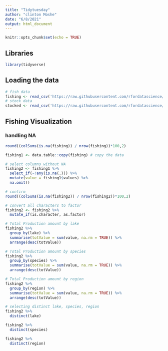 ```yaml
---
title: "Tidytuesday"
author: "clinton Moshe"
date: "6/8/2021"
output: html_document
---
```


```r
knitr::opts_chunk$set(echo = TRUE)
```

## Libraries

```r
library(tidyverse)
```

## Loading the data

```r
# fish data
fishing <- read_csv('https://raw.githubusercontent.com/rfordatascience/tidytuesday/master/data/2021/2021-06-08/fishing.csv')
# stock data
stocked <- read_csv('https://raw.githubusercontent.com/rfordatascience/tidytuesday/master/data/2021/2021-06-08/stocked.csv')
```

## Fishing Visualization

### handling NA 

```r
round((colSums(is.na(fishing)) / nrow(fishing))*100,2)
```

```r
fishing1 <- data.table::copy(fishing) # copy the data

# select columns without NA
fishing2 <- fishing1 %>%
  select_if(~!any(is.na(.))) %>%
  mutate(value = fishing1$values) %>%
  na.omit()

# confirm
round((colSums(is.na(fishing2)) / nrow(fishing2))*100,2)

# convert all characters to factor
fishing2 <- fishing2 %>%
  mutate_if(is.character, as.factor)
```


```r
# Total Production amount by lake
fishing2 %>%
  group_by(lake) %>%
  summarise(totValue = sum(value, na.rm = TRUE)) %>%
  arrange(desc(totValue))
```


```r
# Total Production amount by species
fishing2 %>%
  group_by(species) %>%
  summarise(totValue = sum(value, na.rm = TRUE)) %>%
  arrange(desc(totValue))
```


```r
# Total Production amount by region
fishing2 %>%
  group_by(region) %>%
  summarise(totValue = sum(value, na.rm = TRUE)) %>%
  arrange(desc(totValue))
```

```r
# selecting distinct lake, species, region
fishing2 %>%
  distinct(lake)

fishing2 %>%
  distinct(species)

fishing2 %>%
  distinct(region)
```

